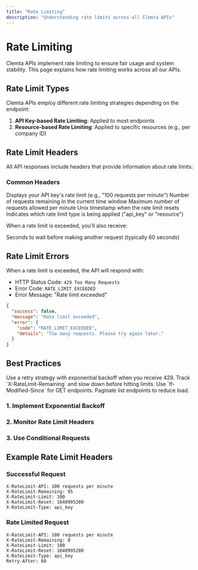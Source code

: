```yaml
---
title: "Rate Limiting"
description: "Understanding rate limits across all Clemta APIs"
---
```



# Rate Limiting

Clemta APIs implement rate limiting to ensure fair usage and system stability. This page explains how rate limiting works across all our APIs.

## Rate Limit Types

Clemta APIs employ different rate limiting strategies depending on the endpoint:

1. **API Key-based Rate Limiting**: Applied to most endpoints
2. **Resource-based Rate Limiting**: Applied to specific resources (e.g., per company ID)

## Rate Limit Headers

All API responses include headers that provide information about rate limits:

### Common Headers

<ResponseField name="X-RateLimit-API" type="string">
  Displays your API key's rate limit (e.g., "100 requests per minute")
</ResponseField>

<ResponseField name="X-RateLimit-Remaining" type="integer">
  Number of requests remaining in the current time window
</ResponseField>

<ResponseField name="X-RateLimit-Limit" type="integer">
  Maximum number of requests allowed per minute
</ResponseField>

<ResponseField name="X-RateLimit-Reset" type="integer">
  Unix timestamp when the rate limit resets
</ResponseField>

<ResponseField name="X-RateLimit-Type" type="string">
  Indicates which rate limit type is being applied ("api_key" or "resource")
</ResponseField>

When a rate limit is exceeded, you'll also receive:

<ResponseField name="Retry-After" type="integer">
  Seconds to wait before making another request (typically 60 seconds)
</ResponseField>

## Rate Limit Errors

When a rate limit is exceeded, the API will respond with:

- HTTP Status Code: `429 Too Many Requests`
- Error Code: `RATE_LIMIT_EXCEEDED`
- Error Message: "Rate limit exceeded"

```json
{
  "success": false,
  "message": "Rate limit exceeded",
  "error": {
    "code": "RATE_LIMIT_EXCEEDED",
    "details": "Too many requests. Please try again later."
  }
}
```

## Best Practices

<Steps>
  <Step title="Implement exponential backoff">
    Use a retry strategy with exponential backoff when you receive 429.
  </Step>
  <Step title="Monitor your usage">
    Track `X-RateLimit-Remaining` and slow down before hitting limits.
  </Step>
  <Step title="Use conditional requests">
    Use `If-Modified-Since` for GET endpoints.
  </Step>
  <Step title="Use pagination">Paginate list endpoints to reduce load.</Step>
</Steps>

### 1. Implement Exponential Backoff

<ExponentialBackoff />

### 2. Monitor Rate Limit Headers

<MonitorHeaders />

### 3. Use Conditional Requests

<ConditionalRequests />

## Example Rate Limit Headers

### Successful Request

```
X-RateLimit-API: 100 requests per minute
X-RateLimit-Remaining: 95
X-RateLimit-Limit: 100
X-RateLimit-Reset: 1640995200
X-RateLimit-Type: api_key
```

### Rate Limited Request

```
X-RateLimit-API: 100 requests per minute
X-RateLimit-Remaining: 0
X-RateLimit-Limit: 100
X-RateLimit-Reset: 1640995200
X-RateLimit-Type: api_key
Retry-After: 60
```

